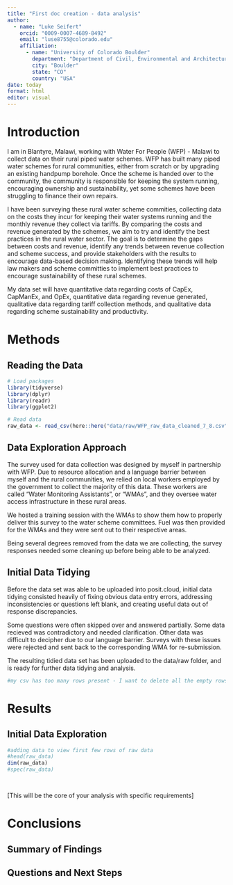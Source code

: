 ```yaml
---
title: "First doc creation - data analysis"
author:
  - name: "Luke Seifert"
    orcid: "0009-0007-4689-8492"
    email: "luse8755@colorado.edu"
    affiliation:
      - name: "University of Colorado Boulder"
        department: "Department of Civil, Environmental and Architectural Engineering"
        city: "Boulder"
        state: "CO"
        country: "USA"
date: today
format: html
editor: visual
---
```


# Introduction

I am in Blantyre, Malawi, working with Water For People (WFP) - Malawi to collect data on their rural piped water schemes. WFP has built many piped water schemes for rural communities, either from scratch or by upgrading an existing handpump borehole. Once the scheme is handed over to the community, the community is responsible for keeping the system running, encouraging ownership and sustainability, yet some schemes have been struggling to finance their own repairs.

I have been surveying these rural water scheme commities, collecting data on the costs they incur for keeping their water systems running and the monthly revenue they collect via tariffs. By comparing the costs and revenue generated by the schemes, we aim to try and identify the best practices in the rural water sector. The goal is to determine the gaps between costs and revenue, identify any trends between revenue collection and scheme success, and provide stakeholders with the results to encourage data-based decision making. Identifying these trends will help law makers and scheme committies to implement best practices to encourage sustainability of these rural schemes.

My data set will have quantitative data regarding costs of CapEx, CapManEx, and OpEx, quantitative data regarding revenue generated, qualitative data regarding tariff collection methods, and qualitative data regarding scheme sustainability and productivity.

# Methods

## Reading the Data

```r

# Load packages
library(tidyverse)
library(dplyr)
library(readr)
library(ggplot2)

# Read data
raw_data <- read_csv(here::here("data/raw/WFP_raw_data_cleaned_7_8.csv"))
```

## Data Exploration Approach

The survey used for data collection was designed by myself in partnership with WFP. Due to resource allocation and a language barrier between myself and the rural communities, we relied on local workers employed by the government to collect the majority of this data. These workers are called "Water Monitoring Assistants", or "WMAs", and they oversee water access infrastructure in these rural areas.

We hosted a training session with the WMAs to show them how to properly deliver this survey to the water scheme committees. Fuel was then provided for the WMAs and they were sent out to their respective areas.

Being several degrees removed from the data we are collecting, the survey responses needed some cleaning up before being able to be analyzed.

## Initial Data Tidying

Before the data set was able to be uploaded into posit.cloud, initial data tidying consisted heavily of fixing obvious data entry errors, addressing inconsistencies or questions left blank, and creating useful data out of response discrepancies.

Some questions were often skipped over and answered partially. Some data recieved was contradictory and needed clarification. Other data was difficult to decipher due to our language barrier. Surveys with these issues were rejected and sent back to the corresponding WMA for re-submission.

The resulting tidied data set has been uploaded to the data/raw folder, and is ready for further data tidying and analysis.

```r
#my csv has too many rows present - I want to delete all the empty rows
```

# Results

## Initial Data Exploration

```r

#adding data to view first few rows of raw data
#head(raw_data)
dim(raw_data)
#spec(raw_data)

  

```

\[This will be the core of your analysis with specific requirements\]

# Conclusions

## Summary of Findings

## Questions and Next Steps
